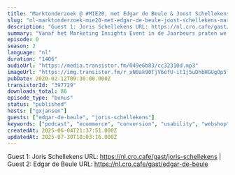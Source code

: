 ```yaml
---
title: "Marktonderzoek @ #MIE20, met Edgar de Beule & Joost Schellekens (Markteffect)"
slug: "nl-marktonderzoek-mie20-met-edgar-de-beule-joost-schellekens-markteffect"
description: "Guest 1: Joris Schellekens URL: https://nl.cro.cafe/gast/joris-schellekens | Guest 2: Edgar de Beule URL: https://nl.cro.cafe/gast/edgar-de-beule"
summary: "Vanaf het Marketing Insights Event in de Jaarbeurs praten we met sponsor en marktonderzoeksbureau Markteffect: Edgar de Beule (CEO) en Joris Schellekens (Algemeen directeur) schoven aan bij de podcast booth om te praten over de laatste nieuwtjes rondom hun bedrijf."
episode: 0
season: 2
language: "nl"
duration: "1406"
audioUrl: "https://media.transistor.fm/049e6b83/cc32310d.mp3"
imageUrl: "https://img.transistor.fm/r_xN0ak90TjV6efU-itIj5uDhbHGUgOp5l-Zpc80ufc/rs:fill:0:0:1/w:1400/h:1400/q:60/mb:500000/aHR0cHM6Ly9pbWct/dXBsb2FkLXByb2R1/Y3Rpb24udHJhbnNp/c3Rvci5mbS9lNDI2/YjI3YjExYjI2NDFm/Y2VhNWE3NjNkZDMw/MzczOC5qcGVn.webp"
pubDate: 2020-02-12T09:30:00.000Z
transistorId: "397729"
downloads_total: 86
episode_type: "bonus"
status: "published"
hosts: ["gxjansen"]
guests: ["edgar-de-beule", "joris-schellekens"]
keywords: ["podcast", "ecommerce", "conversion", "usability", "webshop", "english"]
createdAt: 2025-06-04T21:37:51.000Z
updatedAt: 2025-07-30T18:03:16.000Z
---
```


Guest 1: Joris Schellekens URL: https://nl.cro.cafe/gast/joris-schellekens | Guest 2: Edgar de Beule URL: https://nl.cro.cafe/gast/edgar-de-beule
